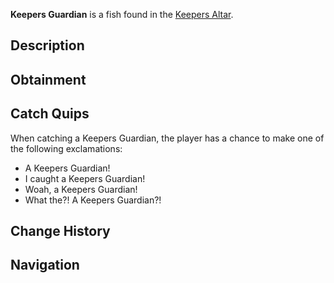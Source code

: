 {{FishInfobox
|image          = Keepers Guardian.png
|rarity         = Rare
|sea            = First Sea
|location       = [[Keepers Altar]]
|sublocation    = 
|sources        = Fishing Rod
|radar_location = 
|xp             = 120
|weather        = Rain
|time           = 
|season         = Winter
|bait           = Worm
|base_weight    = 40
|base_value     = 250
|weight_range   = 20
|base_chance    = 15
|base_resil     = 25
}}
'''Keepers Guardian''' is a {{Rarity|Rare}} fish found in the [[Keepers Altar]].

== Description ==
{{Description|Whilst it is named the 'Keepers Guardian', they are actually friendly creatures! The Guardian can sense peoples intentions, and will only become violent when they notice someone with a harmful intention to it or the Keepers Altar.|Bestiary Entry}}

== Obtainment ==
{{Description|Found in Keepers Altar.|Bestiary Hint}}
{{Fish Availability|
Keepers Altar
|top_rods      = 
Krampus's Rod\435682.86\369535.1;
Magma Rod\424511.51\360059.84;
Leviathan's Fang Rod\393060.96\316794.89;
Plastic Rod\364659.29\309251.3;
Free Spirit Rod\342210.29\298263.48;
Fast Rod\218262.23\352253.11;
Trident Rod\334676.35\291697.05;
Ethereal Prism Rod\289986.17\190528.7;
No-Life Rod\278870.64\209211.99;
Seraphic Rod\278712.45\190635.78;
Rod Of The Forgotten Fang\260155.22\183143.83;
Challenger's Rod\251195.9\182739.01;
Rod Of The Depths\232943.31\165583.41;
Rod Of The Exalted One\230299.32\165089.69;
Zeus Rod\227541.39\167565.36;
Verdant Shear Rod\223009.95\166006.14;
Blazebringer Rod\216230.4\159927.86;
Depthseeker Rod\205588.27\155765.61;
Avalanche Rod\184958.83\140325.22;
Volcanic Rod\177301.22\132819.96;
Steady Rod\58829.37\52010.84
|recommended   = Trident Rod
}}

== Catch Quips ==
When catching a Keepers Guardian, the player has a chance to make one of the following exclamations:
* A Keepers Guardian!
* I caught a Keepers Guardian!
* Woah, a Keepers Guardian!
* What the?! A Keepers Guardian?!

== Change History ==
{{Change History|{{subst:Current Version}}}}

== Navigation ==
{{Fish Navbox|Keepers Altar}}
